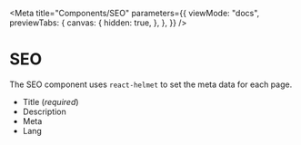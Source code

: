 
<Meta
  title="Components/SEO"
  parameters={{
    viewMode: "docs",
    previewTabs: {
      canvas: {
        hidden: true,
      },
    },
  }}
/>

# SEO

The SEO component uses `react-helmet` to set the meta data for each page.

- Title (_required_)
- Description
- Meta
- Lang
